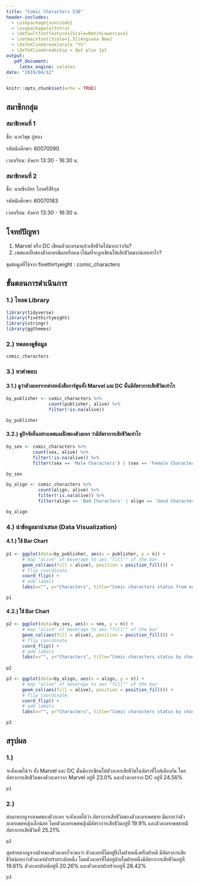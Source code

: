 ```yaml
---
title: "Comic Characters 538"
header-includes:
  - \usepackage{xunicode} 
  - \usepackage{xltxtra}
  - \defaultfontfeatures{Scale=MatchLowercase} 
  - \setmainfont[Scale=1.5]{Angsana New} 
  - \XeTeXlinebreaklocale "th"
  - \XeTeXlinebreakskip = 0pt plus 1pt 
output: 
   pdf_document: 
     latex_engine: xelatex
date: "2019/04/12"
---
```


```r
knitr::opts_chunk$set(echo = TRUE)
```

## สมาชิกกลุ่ม

### สมาชิกคนที่ 1

ชื่อ: นายวิพุธ ภู่ทอง

รหัสนักศึกษา: 60070090

เวลาเรียน: อังคาร 13:30 - 16:30 น.

### สมาชิกคนที่ 2

ชื่อ: นายธีรภัทร ไกรศรีสิริกุล

รหัสนักศึกษา: 60070183

เวลาเรียน: อังคาร 13:30 - 16:30 น.

## โจทย์ปัญหา

1. Marvel หรือ DC เขียนตัวละครมาแล้วเสียชีวิตไปมากกว่ากัน?
2. เพศและฝั่งของตัวละครมีผลหรือแนวโน้มที่จะถูกเขียนให้เสียชีวิตมากน้อยเท่าไร?

ชุดข้อมูลที่ใช้จาก  fivethirtyeight : comic_characters

## ขั้นตอนการดำเนินการ

### 1.) โหลด Library

```r
library(tidyverse)
library(fivethirtyeight)
library(stringr)
library(ggthemes)
```

### 2.) ทดลองดูข้อมูล

```r
comic_characters
```

### 3.) หาคำตอบ

#### 3.1.) ดูว่าตัวละครจากค่ายหนังสือการ์ตูนทั้ง Marvel และ DC นั้นมีอัตราการเสียชีวิตเท่าไร

```r
by_publisher <- comic_characters %>%
                count(publisher, alive) %>%
                filter(!is.na(alive))

by_publisher
```

#### 3.2.) ดูปัจจัยอื่นอย่างเพศและฝั่งของตัวละคร ว่ามีอัตราการเสียชีวิตเท่าไร

```r
by_sex <- comic_characters %>%
          count(sex, alive) %>%
          filter(!is.na(alive)) %>%
          filter((sex == 'Male Characters') | (sex == 'Female Characters'))

by_sex
```

```r
by_align <- comic_characters %>%
            count(align, alive) %>%
            filter(!is.na(alive)) %>%
            filter(align == 'Bad Characters' | align == 'Good Characters' | is.na(align))

by_align
```

### 4.) นำข้อมูลมานำเสนอ (Data Visualization)

#### 4.1.) ใช้ Bar Chart

```r
p1 <- ggplot(data=by_publisher, aes(x = publisher, y = n)) +
      # map "alive" of beverage to aes "fill"" of the bar
      geom_col(aes(fill = alive), position = position_fill()) +
      # flip coordinate
      coord_flip() +
      # add labels
      labs(x="", y="Characters", title="Comic characters status from each publisher (In percentage)")

p1
```

#### 4.2.) ใช้ Bar Chart

```r
p2 <- ggplot(data=by_sex, aes(x = sex, y = n)) +
      # map "alive" of beverage to aes "fill"" of the bar
      geom_col(aes(fill = alive), position = position_fill()) +
      # flip coordinate
      coord_flip() +
      # add labels
      labs(x="", y="Characters", title="Comic characters status by character gender (In percentage)")
 
p2
```

```r
p3 <- ggplot(data=by_align, aes(x = align, y = n)) +
      # map "alive" of beverage to aes "fill"" of the bar
      geom_col(aes(fill = alive), position = position_fill()) +
      # flip coordinate
      coord_flip() +
      # add labels
      labs(x="", y="Characters", title="Comic characters status by character alignment (In percentage)")

p3
```

## สรุปผล

### 1.)
จะสังเกตได้ว่า ทั้ง Marvel และ DC นั้นมีการเขียนให้ตัวละครเสียชีวิตในอัตราที่ใกล้เคียงกัน โดยอัตราการเสียชีวิตของตัวละครจาก Marvel อยู่ที่ 23.0% และตัวละครจาก DC อยู่ที่ 24.56%

```r
p1
```

### 2.)
ต่อมาหากดูจากเพศของตัวละคร จะสังเกตได้ว่า อัตราการเสียชีวิตของตัวละครเพศชาย มีมากกว่าตัวละครเพศหญิงเล็กน้อย โดยตัวละครเพศหญิงมีอัตราการเสียชีวิตอยู่ที่ 19.9% และตัวละครเพศชายมีอัตราการเสียชีวิตที่ 25.21%

```r
p2
```

สุดท้ายหากดูจากฝ่ายของตัวละครก็จะพบว่า ตัวละครที่ไม่อยู่ฝั่งใดฝ่ายหนึ่งหรือฝ่ายดี มีอัตราการเสียชีวิตน้อยกว่าตัวละครฝ่ายร้ายระดับหนึ่ง โดยตัวละครที่ไม่อยู่ฝ่ายใดฝ่ายหนึ่งมีอัตราการเสียชีวิตอยู่ที่ 19.61% ตัวละครฝ่ายดีอยู่ที่ 20.26% และตัวละครฝ่ายร้ายอยู่ที่ 28.42%

```r
p3
```
